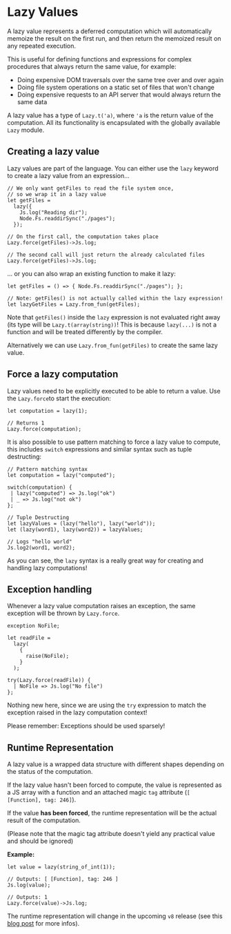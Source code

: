 # Lazy Values

A lazy value represents a deferred computation which will automatically memoize the result on the first run, and then return the memoized result on any repeated execution.

This is useful for defining functions and expressions for complex procedures that always return the same value, for example:

- Doing expensive DOM traversals over the same tree over and over again
- Doing file system operations on a static set of files that won't change 
- Doing expensive requests to an API server that would always return the same data

A lazy value has a type of `Lazy.t('a)`, where `'a` is the return value of the computation. All its functionality is encapsulated with the globally available `Lazy` module.

## Creating a lazy value

Lazy values are part of the language. You can either use the `lazy` keyword to create a lazy value from an expression...

```re example
// We only want getFiles to read the file system once,
// so we wrap it in a lazy value
let getFiles =
  lazy({
    Js.log("Reading dir");
    Node.Fs.readdirSync("./pages");
  });

// On the first call, the computation takes place
Lazy.force(getFiles)->Js.log;

// The second call will just return the already calculated files
Lazy.force(getFiles)->Js.log;
```

... or you can also wrap an existing function to make it lazy:

```reason example
let getFiles = () => { Node.Fs.readdirSync("./pages"); };

// Note: getFiles() is not actually called within the lazy expression!
let lazyGetFiles = Lazy.from_fun(getFiles);
```

Note that `getFiles()` inside the `lazy` expression is not evaluated right away (its type will be `Lazy.t(array(string))`! This is because `lazy(...)` is not a function and will be treated differently by the compiler.

Alternatively we can use `Lazy.from_fun(getFiles)` to create the same lazy value.


## Force a lazy computation

Lazy values need to be explicitly executed to be able to return a value. Use the `Lazy.force`to start the execution:

```re example
let computation = lazy(1);

// Returns 1
Lazy.force(computation);
```

It is also possible to use pattern matching to force a lazy value to compute, this includes `switch` expressions and similar syntax such as tuple destructing:

```re example
// Pattern matching syntax
let computation = lazy("computed"); 

switch(computation) {
 | lazy("computed") => Js.log("ok")
 | _ => Js.log("not ok")
};

// Tuple Destructing
let lazyValues = (lazy("hello"), lazy("world"));
let (lazy(word1), lazy(word2)) = lazyValues;

// Logs "hello world"
Js.log2(word1, word2);
```

As you can see, the `lazy` syntax is a really great way for creating and handling lazy computations!

## Exception handling

Whenever a lazy value computation raises an exception, the same exception will be thrown by `Lazy.force`.

```re example
exception NoFile;

let readFile =
  lazy(
    {
      raise(NoFile);
    }
  );

try(Lazy.force(readFile)) {
  | NoFile => Js.log("No file")
};
```

Nothing new here, since we are using the `try` expression to match the exception raised in the lazy computation context!

Please remember: Exceptions should be used sparsely!


## Runtime Representation

A lazy value is a wrapped data structure with different shapes depending on the status of the computation.

If the lazy value hasn't been forced to compute, the value is represented as a JS array with a function and an attached magic `tag` attribute (`[ [Function], tag: 246]`).

If the value **has been forced**, the runtime representation will be the actual result of the computation.

(Please note that the magic tag attribute doesn't yield any practical value and should be ignored)

**Example:**

```re
let value = lazy(string_of_int(1));

// Outputs: [ [Function], tag: 246 ]
Js.log(value);

// Outputs: 1
Lazy.force(value)->Js.log;
```

The runtime representation will change in the upcoming `v8` release (see this [blog post](/blog/a-story-of-lazy-encoding) for more infos).



